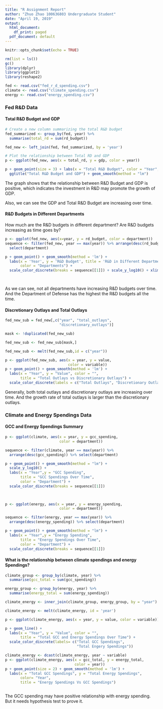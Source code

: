 ---
title: "R Assignment Report"
author: "Zhuo Zhao 100636803 Undergraduate Student"
date: "April 19, 2019"
output:
  html_document:
    df_print: paged
  pdf_document: default
---

```{r setup, include=FALSE}
knitr::opts_chunk$set(echo = TRUE)
```

```{r include = FALSE}
rm(list = ls())
gc()
library(dplyr)
library(ggplot2)
library(reshape2)

fed <- read.csv("fed_r_d_spending.csv")
climate <- read.csv("climate_spending.csv")
energy <- read.csv("energy_spending.csv")
``` 
### Fed R&D Data

#### Total R&D Budget and GDP

```{r echo= FALSE}
# Create a new column summarizing the total R&D budget
fed_summarized <- group_by(fed, year) %>%
  summarise(total_rd = sum(rd_budget))

fed_new <- left_join(fed, fed_summarized, by = 'year')

# Plot the relationship between Total RD and GDP
p <- ggplot(fed_new, aes(x = total_rd, y = gdp, color = year))

p + geom_point(size = 3) + labs(x = "Total R&D Budget", color = "Year", y = "GDP") +
  ggtitle("Total R&D Budget and GDP") + geom_smooth(method = "lm")

```
<p>The graph shows that the relationship between R&D Budget and GDP is positive, which indicates the investment in R&D may promote the growth of GDP.</p>
<p>Also, we can see the GDP and Total R&D Budget are increasing over time.</p> 

#### R&D Budgets in Different Departments
<p> How much are the R&D budgets in different department? Are R&D budgets increasing as time goes by?<p>

```{r echo = FALSE, warning = FALSE}
p <- ggplot(fed_new, aes(x=year, y = rd_budget, color = department))
sequence <- filter(fed_new, year == max(year)) %>% arrange(desc(rd_budget)) %>%
  select(department)

p + geom_point() + geom_smooth(method = 'lm') + 
  labs(x = 'Year', y = 'R&D Budget', title = 'R&D in Different Departments',
       color = "Departments") + 
  scale_color_discrete(breaks = sequence[[1]]) + scale_y_log10() + xlim(1976,2018)

  
```

<p>As we can see, not all departments have increasing R&D budgets over time. And the Department of Defense has the highest the R&D budgets all the time.<p>

#### Discretionary Outlays and Total Outlays
```{r echo = FALSE}
fed_new_sub = fed_new[,c("year", "total_outlays",
                         "discretionary_outlays")]

mask <- !duplicated(fed_new_sub)

fed_new_sub <- fed_new_sub[mask,]

fed_new_sub <- melt(fed_new_sub,id = c("year"))

p <- ggplot(fed_new_sub, aes(x = year, y = value, 
                             color = variable))
p + geom_point() + geom_smooth(method = 'lm') + 
  labs(x = "Year", y = "Value", color = "", 
       title = "Total Outlays vs Discretionary Outlays") +
  scale_color_discrete(labels = c("Total Outlays", "Discretionary Outlays"))

```
<p>Generally, both total outlays and discretionary outlays are increasing over time. And the growth rate of total outlays is larger than the discretionary outlays.<p>

### Climate and Energy Spendings Data
#### GCC and Energy Spendings Summary 
```{r, echo = FALSE}
p <- ggplot(climate, aes(x = year, y = gcc_spending, 
                         color = department))

sequence <- filter(climate, year == max(year)) %>%
  arrange(desc(gcc_spending)) %>% select(department)

p + geom_point() + geom_smooth(method = "lm") + 
  scale_y_log10() + 
  labs(x = "Year",y = "GCC Spending",
       title = "GCC Spendings Over Time", 
       color = "Department") +
  scale_color_discrete(breaks = sequence[[1]])
  
            
```
```{r echo= FALSE}
p <- ggplot(energy, aes(x = year, y = energy_spending, 
                         color = department))

sequence <- filter(energy, year == max(year)) %>%
  arrange(desc(energy_spending)) %>% select(department)

p + geom_point() + geom_smooth(method = "lm") + 
  labs(x = "Year",y = "Energy Spending",
       title = "Energy Spendings Over Time", 
       color = "Department") +
  scale_color_discrete(breaks = sequence[[1]])
```


#### What is the relationship between climate spendings and energy Spendings?

```{r echo = FALSE}
climate_group <- group_by(climate, year) %>%
  summarise(gcc_total = sum(gcc_spending))

energy_group <- group_by(energy, year) %>% 
  summarise(energy_total = sum(energy_spending))

climate_energy <- inner_join(climate_group, energy_group, by = "year")

climate_energy <- melt(climate_energy, id = 'year')

p <- ggplot(climate_energy, aes(x = year, y = value, color = variable))

p + geom_line() + 
  labs(x = "Year", y = "Value", color = "", 
       title = "Total GCC and Energy Spendings Over Time") + 
  scale_color_discrete(labels= c("Total GCC Spendings", 
                                 "Total Engery Spendings"))

climate_energy <- dcast(climate_energy, year ~ variable)
p <- ggplot(climate_energy, aes(x = gcc_total, y = energy_total,
                                color = year))
p + geom_point(size = 2) + geom_smooth(method = 'lm') + 
  labs(x = "Total GCC Spendings", y = "Total Energy Spendings",
       color= "Year", 
       title = "Energy Spendings Vs GCC Spendings")



```

The GCC spending may have positive relationship with energy spending. But it needs hypothesis test to prove it. 
